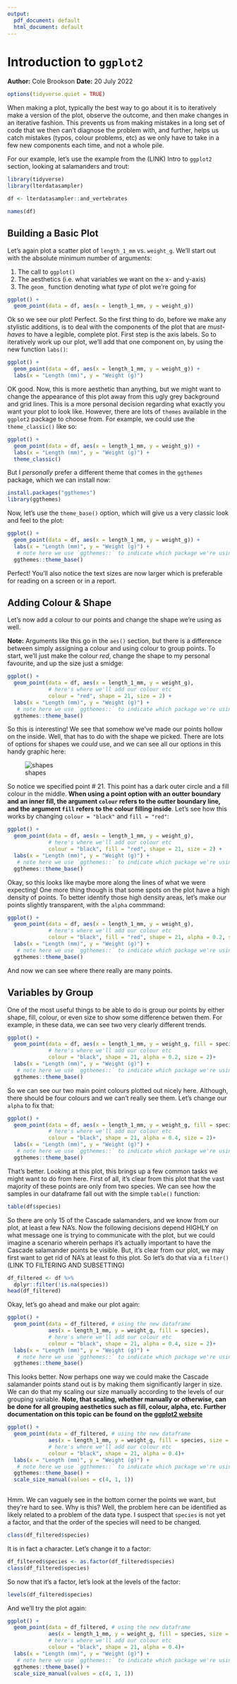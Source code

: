 ```yaml
---
output:
  pdf_document: default
  html_document: default
---
```

# Introduction to `ggplot2`
**Author:** Cole Brookson
**Date:** 20 July 2022

```r
options(tidyverse.quiet = TRUE)
```

When making a plot, typically the best way to go about it is to iteratively make a version of the plot, observe the outcome, and then make changes in an iterative fashion. This prevents us from making mistakes in a long set of code that we then can't diagnose the problem with, and further, helps us catch mistakes (typos, colour problems, etc) as we only have to take in a few new components each time, and not a whole pile. 

For our example, let's use the example from the (LINK) Intro to `ggplot2` section, looking at salamanders and trout: 

```r
library(tidyverse)
library(lterdatasampler)

df <- lterdatasampler::and_vertebrates

names(df)
```

## Building a Basic Plot

Let's again plot a scatter plot of `length_1_mm` vs. `weight_g`. We'll start out with the absolute minimum number of arguments: 

1. The call to `ggplot()`
2. The aesthetics (i.e. what variables we want on the x- and y-axis)
3. The `geom_` function denoting what *type* of plot we're going for

```r
ggplot() +
  geom_point(data = df, aes(x = length_1_mm, y = weight_g))
```

Ok so we see our plot! Perfect. So the first thing to do, before we make any stylistic additions, is to deal with the components of the plot that are *must-haves* to have a legible, complete plot. First step is the axis labels. So to iteratively work up our plot, we'll add that one component on, by using the new function `labs()`:

```r
ggplot() +
  geom_point(data = df, aes(x = length_1_mm, y = weight_g)) +
  labs(x = "Length (mm)", y = "Weight (g)") 
```

OK good. Now, this is more aesthetic than anything, but we might want to change the appearance of this plot away from this ugly grey background and grid lines. This is a more personal decision regarding what exactly you want your plot to look like. However, there are lots of `themes` available in the `ggplot2` package to choose from. For example, we could use the `theme_classic()` like so: 

```r
ggplot() +
  geom_point(data = df, aes(x = length_1_mm, y = weight_g)) +
  labs(x = "Length (mm)", y = "Weight (g)") +
  theme_classic()
```

But I *personally* prefer a different theme that comes in the `ggthemes` package, which we can install now:

```r
install.packages("ggthemes")
library(ggthemes)
```

Now, let's use the `theme_base()` option, which will give us a very classic look and feel to the plot: 

```r
ggplot() +
  geom_point(data = df, aes(x = length_1_mm, y = weight_g)) +
  labs(x = "Length (mm)", y = "Weight (g)") +
   # note here we use `ggthemes::` to indicate which package we're using
  ggthemes::theme_base()
```

Perfect! You'll also notice the text sizes are now larger which is preferable for reading on a screen or in a report. 

## Adding Colour & Shape

Let's now add a colour to our points and change the shape we're using as well. 

**Note:** Arguments like this go in the `aes()` section, but there is a difference between simply assigning a colour and using colour to group points. To start, we'll just make the colour *red*, change the shape to my personal favourite, and up the size just a smidge: 

```r
ggplot() +
  geom_point(data = df, aes(x = length_1_mm, y = weight_g),
             # here's where we'll add our colour etc
             colour = "red", shape = 21, size = 2) +
  labs(x = "Length (mm)", y = "Weight (g)") +
   # note here we use `ggthemes::` to indicate which package we're using
  ggthemes::theme_base()
```

So this is interesting! We see that somehow we've made our points hollow on the inside. Well, that has to do with the shape we picked. There are lots of options for shapes we *could* use, and we can see all our options in this handy graphic here: 

![shapes](./img/r-symbols.png)

So notice we specified point # 21. This point has a dark outer circle and a fill colour in the middle. **When using a point option with an outter boundary and an inner fill, the argument `colour` refers to the outter boundary line, and the argument `fill` refers to the colour filling inside**. Let's see how this works by changing `colour = "black"` and `fill = "red"`: 

```r
ggplot() +
  geom_point(data = df, aes(x = length_1_mm, y = weight_g),
             # here's where we'll add our colour etc
             colour = "black", fill = "red", shape = 21, size = 2) +
  labs(x = "Length (mm)", y = "Weight (g)") +
   # note here we use `ggthemes::` to indicate which package we're using
  ggthemes::theme_base()
```

Okay, so this looks like maybe more along the lines of what we were expecting! One more thing though is that some spots on the plot have a high density of points. To better identify those high density areas, let's make our points slightly transparent, with the `alpha` commmand: 

```r
ggplot() +
  geom_point(data = df, aes(x = length_1_mm, y = weight_g),
             # here's where we'll add our colour etc
             colour = "black", fill = "red", shape = 21, alpha = 0.2, size = 2)+
  labs(x = "Length (mm)", y = "Weight (g)") +
   # note here we use `ggthemes::` to indicate which package we're using
  ggthemes::theme_base()
```


And now we can see where there really are many points. 

## Variables by Group

One of the most useful things to be able to do is group our points by either shape, fill, colour, or even size to show some difference betwen them. For example, in these data, we can see two very clearly different trends. 

```r
ggplot() +
  geom_point(data = df, aes(x = length_1_mm, y = weight_g, fill = species),
             # here's where we'll add our colour etc
             colour = "black", shape = 21, alpha = 0.2, size = 2)+
  labs(x = "Length (mm)", y = "Weight (g)") +
   # note here we use `ggthemes::` to indicate which package we're using
  ggthemes::theme_base()
```

So we can see our two main point colours plotted out nicely here. Although, there should be four colours and we can't really see them. Let's change our `alpha` to fix that: 

```r
ggplot() +
  geom_point(data = df, aes(x = length_1_mm, y = weight_g, fill = species),
             # here's where we'll add our colour etc
             colour = "black", shape = 21, alpha = 0.4, size = 2)+
  labs(x = "Length (mm)", y = "Weight (g)") +
   # note here we use `ggthemes::` to indicate which package we're using
  ggthemes::theme_base()
```

That's better. Looking at this plot, this brings up a few common tasks we might want to do from here. First of all, it's clear from this plot that the vast majority of these points are only from two species. We can see how the samples in our dataframe fall out with the simple `table()` function: 

```r
table(df$species)
```

So there are only 15 of the Cascade salamanders, and we know from our plot, at least a few NA's. Now the following decisions depend HIGHLY on what message one is trying to communicate with the plot, but we could imagine a scenario wherein perhaps it's actually important to have the Cascade salamander points be visible. But, it's clear from our plot, we may first want to get rid of NA's at least fo this plot. So let's do that via a `filter()` (LINK TO FILTERING AND SUBSETTING)

```r
df_filtered <- df %>% 
  dplyr::filter(!is.na(species))
head(df_filtered)
```

Okay, let's go ahead and make our plot again: 

```r
ggplot() +
  geom_point(data = df_filtered, # using the new dataframe
             aes(x = length_1_mm, y = weight_g, fill = species),
             # here's where we'll add our colour etc
             colour = "black", shape = 21, alpha = 0.4, size = 2)+
  labs(x = "Length (mm)", y = "Weight (g)") +
   # note here we use `ggthemes::` to indicate which package we're using
  ggthemes::theme_base()
```

This looks better. Now perhaps one way we could make the Cascade salamander points stand out is by making them significantly larger in size. We can do that my scaling our size manually according to the levels of our grouping variable. **Note, that scaling, whether manually or otherwise, can be done for all grouping aesthetics such as fill, colour, alpha, etc. Further documentation on this topic can be found on the [ggplot2 website](https://ggplot2.tidyverse.org/reference/scale_manual.html)**

```r
ggplot() +
  geom_point(data = df_filtered, # using the new dataframe
             aes(x = length_1_mm, y = weight_g, fill = species, size = species),
             # here's where we'll add our colour etc
             colour = "black", shape = 21, alpha = 0.4)+
  labs(x = "Length (mm)", y = "Weight (g)") +
   # note here we use `ggthemes::` to indicate which package we're using
  ggthemes::theme_base() +
  scale_size_manual(values = c(4, 1, 1))
  
```

Hmm. We can vaguely see in the bottom corner the points we want, but they're hard to see. Why is this? Well, the problem here can be identified as likely related to a problem of the data type. I suspect that `species` is not yet a factor, and that the order of the species will need to be changed. 

```r
class(df_filtered$species)
```

It is in fact a character. Let's change it to a factor:

```r
df_filtered$species <- as.factor(df_filtered$species)
class(df_filtered$species)
```
So now that it's a factor, let's look at the levels of the factor: 
```r
levels(df_filtered$species)
```
And we'll try the plot again: 

```r
ggplot() +
  geom_point(data = df_filtered, # using the new dataframe
             aes(x = length_1_mm, y = weight_g, fill = species, size = species),
             # here's where we'll add our colour etc
             colour = "black", shape = 21, alpha = 0.4)+
  labs(x = "Length (mm)", y = "Weight (g)") +
   # note here we use `ggthemes::` to indicate which package we're using
  ggthemes::theme_base() +
  scale_size_manual(values = c(4, 1, 1))
```

























